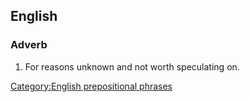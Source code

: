 ==English==

===Adverb===
{{infl|en|adverb|[[for]] [[XYZ]] [[reason]]s}} 

# {{US|idiom}} For reasons unknown and not worth speculating on.

[[Category:English prepositional phrases]]